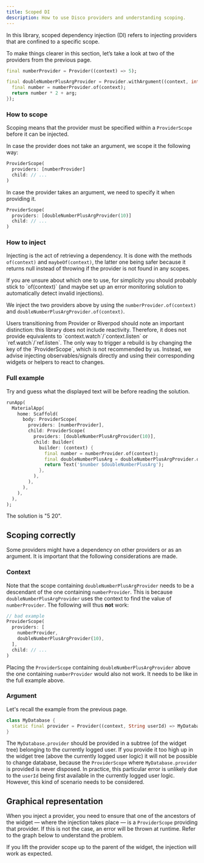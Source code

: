 ```yaml
---
title: Scoped DI
description: How to use Disco providers and understanding scoping.
---
```



In this library, scoped dependency injection (DI) refers to injecting providers
that are confined to a specific scope.

To make things clearer in this section, let’s take a look at two of the providers from the previous page.

```dart
final numberProvider = Provider((context) => 5);

final doubleNumberPlusArgProvider = Provider.withArgument((context, int arg) {
  final number = numberProvider.of(context);
  return number * 2 + arg;
});
```

### How to scope

Scoping means that the provider must be specified within a `ProviderScope` before it can be injected.

In case the provider does not take an argument, we scope it the following way:

```dart
ProviderScope(
  providers: [numberProvider]
  child: // ...
)
```

In case the provider takes an argument, we need to specify it when providing it.

```dart
ProviderScope(
  providers: [doubleNumberPlusArgProvider(10)]
  child: // ...
)
```

### How to inject

Injecting is the act of retrieving a dependency. It is done with the methods `of(context)` and `maybeOf(context)`, the latter one being safer because it returns null instead of throwing if the provider is not found in any scopes.

<Aside type="tip">
  If you are unsure about which one to use, for simplicity you should probably stick to `of(context)` (and maybe set up an error monitoring solution to automatically detect invalid injections).
</Aside>

We inject the two providers above by using the `numberProvider.of(context)` and `doubleNumberPlusArgProvider.of(context)`.

<Aside>
  Users transitioning from Provider or Riverpod should note an important distinction: this library does not include reactivity. Therefore, it does not provide equivalents to `context.watch`/`context.listen` or `ref.watch`/`ref.listen`. The only way to trigger a rebuild is by changing the key of the `ProviderScope`, which is not recommended by us. Instead, we advise injecting observables/signals directly and using their corresponding widgets or helpers to react to changes.
</Aside>

### Full example

Try and guess what the displayed text will be before reading the solution.

```dart
runApp(
  MaterialApp(
    home: Scaffold(
      body: ProviderScope(
        providers: [numberProvider],
        child: ProviderScope(
          providers: [doubleNumberPlusArgProvider(10)],
          child: Builder(
            builder: (context) {
              final number = numberProvider.of(context);
              final doubleNumberPlusArg = doubleNumberPlusArgProvider.of(context);
              return Text('$number $doubleNumberPlusArg');
            },
          ),
        ),
      ),
    ),
  ),
);
```

The solution is "5 20".

## Scoping correctly

Some providers might have a dependency on other providers or as an argument. It is important that the following considerations are made.

### Context

Note that the scope containing `doubleNumberPlusArgProvider` needs to be a descendant of the one containing `numberProvider`. This is because `doubleNumberPlusArgProvider` uses the context to find the value of `numberProvider`. The following will thus **not** work:

```dart
// bad example
ProviderScope(
  providers: [
    numberProvider,
    doubleNumberPlusArgProvider(10),
  ],
  child: // ...
)
```

Placing the `ProviderScope` containing `doubleNumberPlusArgProvider` above the one containing `numberProvider` would also not work. It needs to be like in the full example above.

### Argument

Let's recall the example from the previous page.

```dart
class MyDatabase {
  static final provider = Provider((context, String userId) => MyDatabase.fromId(id));
}
```

The `MyDatabase.provider` should be provided in a subtree (of the widget tree) belonging to the currently logged user. If you provide it too high up in the widget tree (above the currently logged user logic) it will not be possible to change database, because the `ProviderScope` where `MyDatabase.provider` is provided is never disposed. In practice, this particular error is unlikely due to the `userId` being first available in the currently logged user logic. However, this kind of scenario needs to be considered.

## Graphical representation

When you inject a provider, you need to ensure that one of the ancestors of the widget — where the injection takes place — is a `ProviderScope` providing that provider. If this is not the case, an error will be thrown at runtime.
Refer to the graph below to understand the problem.

<ThemeImage src="/provider-scope-exception.svg" darkSrc="/provider-scope-exception_dark.svg" alt="Graphical representation of provider scope exception"/>

If you lift the provider scope up to the parent of the widget, the injection will work as expected.

<ThemeImage src="/provider-scope.svg" darkSrc="/provider-scope_dark.svg" alt="Graphical representation of provider scope"/>
